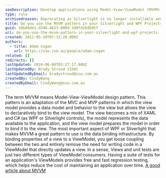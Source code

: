 ```yaml
---
seoDescription: Develop applications using Model-View-ViewModel (MVVM) design pattern to achieve loose coupling and improve maintainability in WPF and Silverlight projects.
type: rule
archivedreason: Deprecating as Silverlight is no longer installable and has been deprecated for 10 years.
title: Do you use the MVVM pattern in your Silverlight and WPF Projects?
guid: 18b84de1-d340-4b23-800d-3d0fd264b05f
uri: do-you-use-the-mvvm-pattern-in-your-silverlight-and-wpf-projects
created: 2011-05-20T07:33:28.000Z
authors:
  - title: Adam Cogan
    url: https://ssw.com.au/people/adam-cogan
related: []
redirects: []
lastUpdated: 2024-06-08T03:27:17.000Z
lastUpdatedBy: Brady Stroud [SSW]
lastUpdatedByEmail: bradystroud@ssw.com.au
createdBy: CindyWang
createdByEmail: CindyWang@ssw.com.au
---
```


The term MVVM means Model-View-ViewModel design pattern. This pattern is an adaptation of the MVC and MVP patterns in which the view model provides a data model and behavior to the view but allows the view to declaratively bind to the view model. The view becomes a mix of XAML and C# (as WPF or Silverlight controls), the model represents the data available to the application, and the view model prepares the model in order to bind it to the view.
The most important aspect of WPF or Silverlight that makes MVVM a great pattern to use is the data binding infrastructure. By binding properties of a view to a ViewModel, you get loose coupling between the two and entirely remove the need for writing code in a ViewModel that directly updates a view. In a sense, Views and unit tests are just two different types of ViewModel consumers. Having a suite of tests for an application's ViewModels provides free and fast regression testing, which helps reduce the cost of maintaining an application over time.
[A good article about MVVM](http://msdn.microsoft.com/en-us/magazine/dd419663.aspx)

